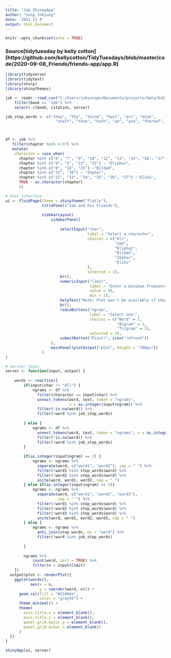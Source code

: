 ```yaml
---
title: "Job_ShinayApp"
author: "Sung Inkyung"
date: '2021 11 8'
output: html_document
---
```


```r
knitr::opts_chunk$set(echo = TRUE)
```
### Source[tidytuesday by kelly cotton] (https://github.com/kellycotton/TidyTuesdays/blob/master/code/2020-09-08_Friends/friends-app/app.R)
```r
library(tidyverse)
library(tidytext)
library(shiny)
library(shinythemes)
```


```r
job <- readr::read_csv("C:/Users/inkyscope/Documents/projects/data/bible_kjv_new.csv") %>% 
    filter(book == "Job") %>% 
    select(-c(book, citation, verse))
```


```r
job_stop_words <- c("thou", "thy", "thine", "hast", "art", "mine",
                      "shalt", "thee", "hath", "ye", "yea", "thereof", "job", "god", "day", "doth", "canst", "cometh", "wilt", "dost", "wherefore", "shouldes", "lo")



df <- job %>% 
   filter(chapter %in% 4:37) %>% 
   mutate(
    character = case_when(
      chapter %in% c("6", "7", "9", "10", "12", "13", "14", "16", "17", "19", "21", "23", "24", "26", "27", "28", "29", "30", "31") ~ "Job",
      chapter %in% c("4", "5", "15", "22") ~ "Eliphaz",
      chapter %in% c("8", "18", "25") ~"Bildad",
      chapter %in% c("11", "20") ~ "Zophar",
      chapter %in% c("32", "33", "34", "35", "36", "37") ~"Elihu",
      TRUE ~ as.character(chapter)
      )) 

```


```r
# User interface
ui <- fluidPage(theme = shinytheme("flatly"),
                titlePanel("Job and His Friends"),
                
                sidebarLayout(
                    sidebarPanel(
                       
                        selectInput("char", 
                                    label = "Select a character",
                                    choices = c("All",
                                                "Job",
                                                "Eliphaz",
                                                "Bildad",
                                                "Zophar",
                                                "Elihu"
                                    ), 
                                    selected = 1),
                        br(),
                        numericInput("limit", 
                                     label = "Enter a minimum frequency:", 
                                     value = 50,
                                     min = 1),
                        helpText("Note: Plot won't be available if there are no world above your selected minimum"),
                        br(),
                        radioButtons("ngram",
                                     label = "Select one:",
                                     choices = c("Word" = 1,
                                                 "Bigram" = 2,
                                                 "Trigram" = 3),
                                     selected = 1),
                        submitButton("Pivot!", icon("refresh"))
                    ),
                    mainPanel(plotOutput("plot", height = "700px"))
                )
)

```


```r
# Servier logic
server <- function(input, output) {
    
    words <- reactive({
        if(input$char != "All") {
            ngrams <- df %>%
              filter(character == input$char) %>%
              unnest_tokens(word, text, token = "ngrams", 
                            n = as.integer(input$ngram)) %>%
              filter(!is.na(word)) %>% 
              filter(!word %in% job_stop_words)
             
        } else {
            ngrams <- df %>%
              unnest_tokens(word, text, token = "ngrams", n = as.integer(input$ngram)) %>%
              filter(!is.na(word)) %>% 
              filter(!word %in% job_stop_words)
        }
        
        if(as.integer(input$ngram) == 2) {
            ngrams <- ngrams %>%
              separate(word, c("word1", "word2"), sep = " ") %>% 
              filter(!word1 %in% stop_words$word) %>% 
              filter(!word2 %in% stop_words$word) %>% 
              unite(word, word1, word2, sep = " ")
        } else if(as.integer(input$ngram) == 3){
            ngrams <- ngrams %>%
              separate(word, c("word1", "word2", "word3"), 
                       sep = " ") %>%  
              filter(!word1 %in% stop_words$word) %>% 
              filter(!word2 %in% stop_words$word) %>% 
              filter(!word3 %in% stop_words$word) %>% 
              unite(word, word1, word2, word3, sep = " ") 
        } else {
            ngrams <- ngrams %>%
              anti_join(stop_words, by = "word") %>% 
              filter(!word %in% job_stop_words)
              
        }
        
        ngrams %>% 
            count(word, sort = TRUE) %>%
            filter(n > input$limit)
    })
  output$plot <- renderPlot({
    ggplot(words(),
           aes(x = n,
               y = reorder(word, n))) +
      geom_col(fill = "#15404e",
               color = "gray93") +
      theme_minimal() +
      theme(
        axis.title.x = element_blank(),
        axis.title.y = element_blank(),
        panel.grid.major.y = element_blank(),
        panel.grid.minor = element_blank()
      )
  })
}
```

```r
shinyApp(ui, server)
```

